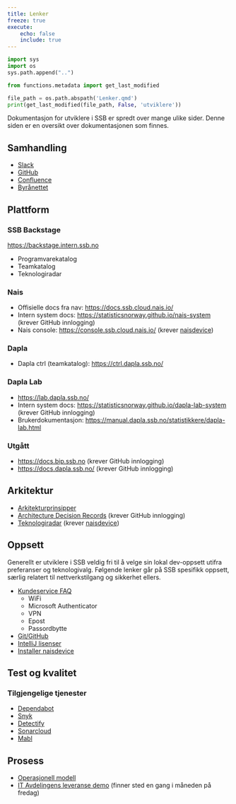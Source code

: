 ```yaml
---
title: Lenker
freeze: true
execute:
    echo: false
    include: true
---
```


```python
import sys
import os
sys.path.append("..")

from functions.metadata import get_last_modified

file_path = os.path.abspath('Lenker.qmd')
print(get_last_modified(file_path, False, 'utviklere'))
```

Dokumentasjon for utviklere i SSB er spredt over mange ulike sider. Denne siden er en oversikt over dokumentasjonen som finnes.

## Samhandling

- [Slack](https://ssb-norge.slack.com)
- [GitHub](https://github.com/statisticsnorway)
- [Confluence](https://statistics-norway.atlassian.net/wiki/home)
- [Byrånettet](https://ssbno.sharepoint.com/sites/byraanettet)

## Plattform

### SSB Backstage

<https://backstage.intern.ssb.no>

- Programvarekatalog
- Teamkatalog
- Teknologiradar

### Nais

- Offisielle docs fra nav: <https://docs.ssb.cloud.nais.io/>
- Intern system docs: <https://statisticsnorway.github.io/nais-system> (krever GitHub innlogging)
- Nais console: <https://console.ssb.cloud.nais.io/> (krever [naisdevice](https://docs.ssb.cloud.nais.io/operate/naisdevice/how-to/install/))

### Dapla

- Dapla ctrl (teamkatalog): <https://ctrl.dapla.ssb.no/>

### Dapla Lab

- <https://lab.dapla.ssb.no/>
- Intern system docs: <https://statisticsnorway.github.io/dapla-lab-system> (krever GitHub innlogging)
- Brukerdokumentasjon: <https://manual.dapla.ssb.no/statistikkere/dapla-lab.html>

### Utgått

- <https://docs.bip.ssb.no> (krever GitHub innlogging)
- <https://docs.dapla.ssb.no/> (krever GitHub innlogging)

## Arkitektur

- [Arkitekturprinsipper](https://statistics-norway.atlassian.net/wiki/x/AYDs0g)
- [Architecture Decision Records](https://adr.ssb.no) (krever GitHub innlogging)
- [Teknologiradar](https://backstage.intern.ssb.no/tech-radar) (krever [naisdevice](https://docs.ssb.cloud.nais.io/operate/naisdevice/how-to/install/))

## Oppsett

Generellt er utviklere i SSB veldig fri til å velge sin lokal dev-oppsett utifra preferanser og teknologivalg. Følgende lenker går på SSB spesifikk oppsett, særlig relatert til nettverkstilgang og sikkerhet ellers.

- [Kundeservice FAQ](https://ssbno.sharepoint.com/sites/IT-service/SitePages/FAQ.aspx?e=VN49nD&share=Ec6hmugapi9JrCHxcgGnujkB7AVgu7SPNCIypjaoETjGQw)
    - WiFi
    - Microsoft Authenticator
    - VPN
    - Epost
    - Passordbytte
- [Git/GitHub](https://statistics-norway.atlassian.net/wiki/spaces/BEST/pages/3041493000/Hvordan-beskrivelser)
- [IntelliJ lisenser](https://statistics-norway.atlassian.net/wiki/spaces/BEST/pages/2586050661/Verkt+y)
- [Installer naisdevice](https://docs.ssb.cloud.nais.io/operate/naisdevice/how-to/install/)

## Test og kvalitet

### Tilgjengelige tjenester

- [Dependabot](https://statistics-norway.atlassian.net/wiki/spaces/BEST/pages/3037626783/Sikkerhetstester+i+SSB#Dependabot)
- [Snyk](https://statistics-norway.atlassian.net/wiki/spaces/BEST/pages/3037626783/Sikkerhetstester+i+SSB#Snyk)
- [Detectify](https://statistics-norway.atlassian.net/wiki/spaces/BEST/pages/3037626783/Sikkerhetstester+i+SSB#Detectify)
- [Sonarcloud](https://statistics-norway.atlassian.net/wiki/spaces/BEST/pages/3565748420/SonarCloud+kodekvalitetsverkt+y)
- [Mabl]()

## Prosess

- [Operasjonell modell](https://statistics-norway.atlassian.net/wiki/spaces/A700/pages/3522494510/Operasjonell+modell+Avdeling+for+IT+-+A700)
- [IT Avdelingens leveranse demo](https://statistics-norway.atlassian.net/wiki/spaces/A700/pages/875954203/IT+Avdelingens+leveranse+demo) (finner sted en gang i måneden på fredag)
